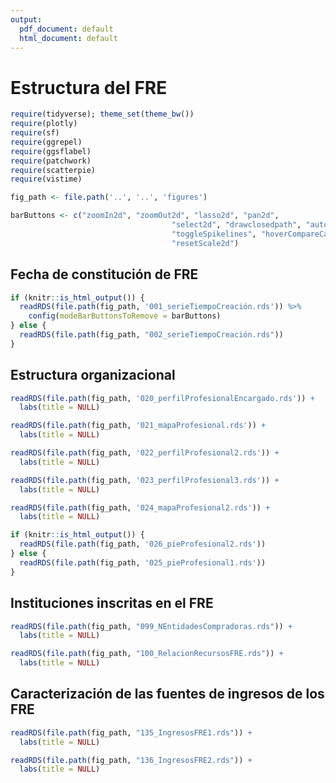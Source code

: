 ```yaml
---
output:
  pdf_document: default
  html_document: default
---
```


# Estructura del FRE

```r
require(tidyverse); theme_set(theme_bw())
require(plotly)
require(sf)
require(ggrepel)
require(ggsflabel)
require(patchwork)
require(scatterpie)
require(vistime)

fig_path <- file.path('..', '..', 'figures')

barButtons <- c("zoomIn2d", "zoomOut2d", "lasso2d", "pan2d", 
                                    "select2d", "drawclosedpath", "autoScale2d", "zoom2", 
                                    "toggleSpikelines", "hoverCompareCartesian", "hoverClosestCartesian", 
                                    "resetScale2d")
```

\maxdeadcycles=1000

## Fecha de constitución de FRE

```r
if (knitr::is_html_output()) {
  readRDS(file.path(fig_path, '001_serieTiempoCreación.rds')) %>% 
    config(modeBarButtonsToRemove = barButtons)
} else {
  readRDS(file.path(fig_path, "002_serieTiempoCreación.rds"))
}
```

## Estructura organizacional

```r
readRDS(file.path(fig_path, '020_perfilProfesionalEncargado.rds')) + 
  labs(title = NULL)
```

```r
readRDS(file.path(fig_path, '021_mapaProfesional.rds')) + 
  labs(title = NULL)
```

```r
readRDS(file.path(fig_path, '022_perfilProfesional2.rds')) + 
  labs(title = NULL)
```

```r
readRDS(file.path(fig_path, '023_perfilProfesional3.rds')) + 
  labs(title = NULL)
```

```r
readRDS(file.path(fig_path, '024_mapaProfesional2.rds')) + 
  labs(title = NULL)
```

```r

if (knitr::is_html_output()) {
  readRDS(file.path(fig_path, '026_pieProfesional2.rds'))
} else {
  readRDS(file.path(fig_path, '025_pieProfesional1.rds'))
}
```

## Instituciones inscritas en el FRE

```r
readRDS(file.path(fig_path, "099_NEntidadesCompradoras.rds")) + 
  labs(title = NULL)
```

```r
readRDS(file.path(fig_path, "100_RelacionRecursosFRE.rds")) + 
  labs(title = NULL)
```

## Caracterización de las fuentes de ingresos de los FRE
```r
readRDS(file.path(fig_path, "135_IngresosFRE1.rds")) + 
  labs(title = NULL)
```
```r
readRDS(file.path(fig_path, "136_IngresosFRE2.rds")) + 
  labs(title = NULL)
```
